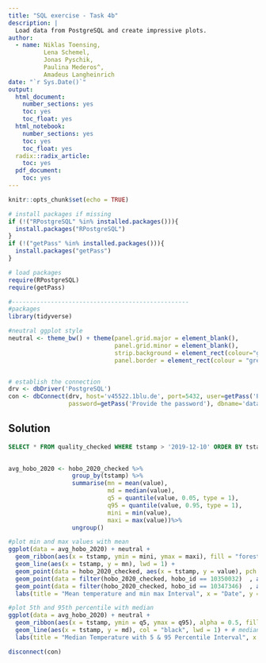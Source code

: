 ```yaml
---
title: "SQL exercise - Task 4b"
description: |
  Load data from PostgreSQL and create impressive plots.
author:
  - name: Niklas Toensing,
          Lena Schemel,
          Jonas Pyschik,
          Paulina Mederos^,
          Amadeus Langheinrich
date: "`r Sys.Date()`"
output:  
  html_document:
    number_sections: yes
    toc: yes
    toc_float: yes
  html_notebook:
    number_sections: yes
    toc: yes
    toc_float: yes
  radix::radix_article:
    toc: yes
  pdf_document:
    toc: yes
---
```


```r
knitr::opts_chunk$set(echo = TRUE)

# install packages if missing
if (!("RPostgreSQL" %in% installed.packages())){
  install.packages("RPostgreSQL")
}
if (!("getPass" %in% installed.packages())){
  install.packages("getPass")
}

# load packages
require(RPostgreSQL)
require(getPass)

#--------------------------------------------------
#packages
library(tidyverse)

#neutral ggplot style
neutral <- theme_bw() + theme(panel.grid.major = element_blank(),
                              panel.grid.minor = element_blank(),
                              strip.background = element_rect(colour="grey85"),
                              panel.border = element_rect(colour = "grey85"))


# establish the connection
drv <- dbDriver('PostgreSQL')
con <- dbConnect(drv, host='v45522.1blu.de', port=5432, user=getPass('Provide the user'), 
                 password=getPass('Provide the password'), dbname='datamanagement')
```

## Solution

```sql

SELECT * FROM quality_checked WHERE tstamp > '2019-12-10' ORDER BY tstamp DESC
 
```




```r
avg_hobo_2020 <- hobo_2020_checked %>% 
                  group_by(tstamp) %>% 
                  summarise(mn = mean(value),
                            md = median(value),
                            q5 = quantile(value, 0.05, type = 1),
                            q95 = quantile(value, 0.95, type = 1),
                            mini = min(value),
                            maxi = max(value))%>% 
                  ungroup()
```


```r
#plot min and max values with mean
ggplot(data = avg_hobo_2020) + neutral + 
  geom_ribbon(aes(x = tstamp, ymin = mini, ymax = maxi), fill = "forestgreen", alpha = .5, ) +
  geom_line(aes(x = tstamp, y = mn), lwd = 1) +
  geom_point(data = hobo_2020_checked, aes(x = tstamp, y = value), pch = ".") +
  geom_point(data = filter(hobo_2020_checked, hobo_id == 10350032)	, aes(x = tstamp, y = value), pch = 1) +
  geom_point(data = filter(hobo_2020_checked, hobo_id == 10347346)	, aes(x = tstamp, y = value), pch = 2) +
  labs(title = "Mean temperature and min max Interval", x = "Date", y = "Temperature °C")

```


```r
#plot 5th and 95th percentile with median 
ggplot(data = avg_hobo_2020) + neutral + 
  geom_ribbon(aes(x = tstamp, ymin = q5, ymax = q95), alpha = 0.5, fill = "blue") +
  geom_line(aes(x = tstamp, y = md), col = "black", lwd = 1) + # median
  labs(title = "Median Temperature with 5 & 95 Percentile Interval", x = "Date", y = "Temperature °C")
```

```r
disconnect(con)
```
